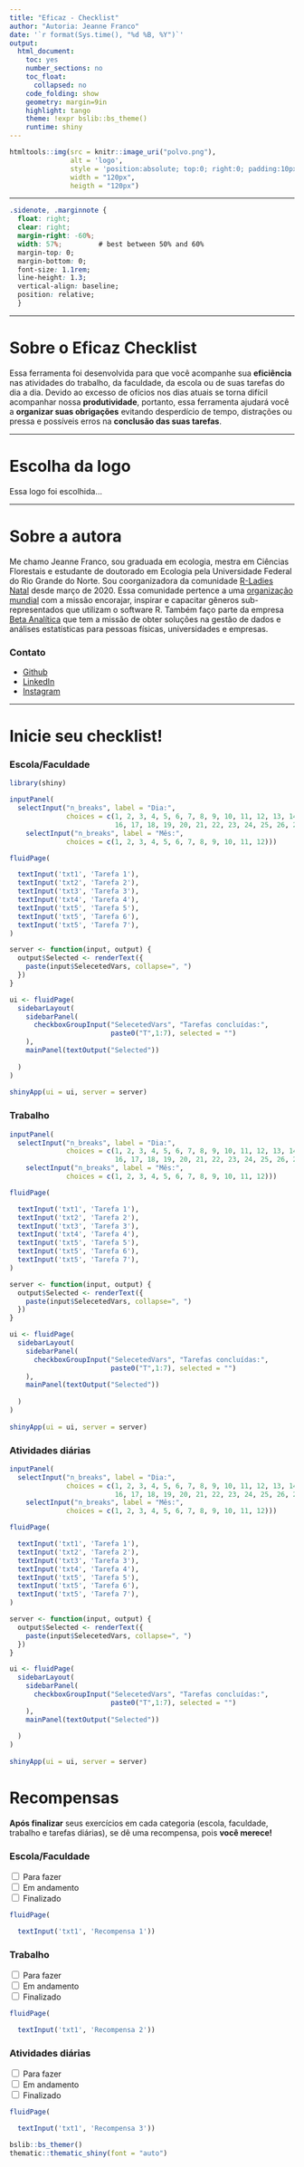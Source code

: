---
title: "Eficaz - Checklist"
author: "Autoria: Jeanne Franco"
date: '`r format(Sys.time(), "%d %B, %Y")`'
output:
  html_document:
    toc: yes
    number_sections: no
    toc_float:
      collapsed: no
    code_folding: show
    geometry: margin=9in
    highlight: tango
    theme: !expr bslib::bs_theme()
    runtime: shiny
---

````{r, echo=FALSE}
htmltools::img(src = knitr::image_uri("polvo.png"), 
               alt = 'logo', 
               style = 'position:absolute; top:0; right:0; padding:10px;',
               width = "120px",
               heigth = "120px")
```` 

---

```{css sidenote, echo = FALSE}
.sidenote, .marginnote { 
  float: right;
  clear: right;
  margin-right: -60%;
  width: 57%;         # best between 50% and 60%
  margin-top: 0;
  margin-bottom: 0;
  font-size: 1.1rem;
  line-height: 1.3;
  vertical-align: baseline;
  position: relative;
  }
```

---

# Sobre o Eficaz Checklist

Essa ferramenta foi desenvolvida para que você acompanhe sua **eficiência** nas atividades do trabalho, da faculdade, da escola ou de suas tarefas do dia a dia. Devido ao excesso de ofícios nos dias atuais se torna difícil acompanhar nossa **produtividade**, portanto, essa ferramenta ajudará você a **organizar suas obrigações** evitando desperdício de tempo, distrações ou pressa e possíveis erros na **conclusão das suas tarefas**.  

---

# Escolha da logo

Essa logo foi escolhida...

---

# Sobre a autora

Me chamo Jeanne Franco, sou graduada em ecologia, mestra em Ciências Florestais e estudante de doutorado em Ecologia pela Universidade Federal do Rio Grande do Norte. Sou coorganizadora da comunidade [R-Ladies Natal](https://www.instagram.com/rladiesnatal/?hl=pt-br) desde março de 2020. Essa comunidade pertence a uma [organização mundial](https://rladies.org/) com a missão encorajar, inspirar e capacitar gêneros sub-representados que utilizam o software R. Também faço parte da empresa [Beta Analítica](https://betaanalitica.com.br/) que tem a missão de obter soluções na gestão de dados e análises estatísticas para pessoas físicas, universidades e empresas.

### Contato
   + [Github](https://github.com/francojra)
   + [LinkedIn](https://www.linkedin.com/in/jeanne-franco-13bab4b6/)
   + [Instagram](https://www.instagram.com/jeanneefranco/)

---

# Inicie seu checklist!

### Escola/Faculdade

```{r echo=FALSE, warning=FALSE}
library(shiny)

inputPanel(
  selectInput("n_breaks", label = "Dia:",
              choices = c(1, 2, 3, 4, 5, 6, 7, 8, 9, 10, 11, 12, 13, 14, 15,
                          16, 17, 18, 19, 20, 21, 22, 23, 24, 25, 26, 27, 28, 29, 30, 31)),
    selectInput("n_breaks", label = "Mês:",
              choices = c(1, 2, 3, 4, 5, 6, 7, 8, 9, 10, 11, 12)))

fluidPage(

  textInput('txt1', 'Tarefa 1'), 
  textInput('txt2', 'Tarefa 2'),
  textInput('txt3', 'Tarefa 3'),
  textInput('txt4', 'Tarefa 4'),
  textInput('txt5', 'Tarefa 5'),
  textInput('txt5', 'Tarefa 6'),
  textInput('txt5', 'Tarefa 7'),
)

server <- function(input, output) {
  output$Selected <- renderText({
    paste(input$SelecetedVars, collapse=", ")
  })
}

ui <- fluidPage(
  sidebarLayout(
    sidebarPanel(
      checkboxGroupInput("SelecetedVars", "Tarefas concluídas:",
                         paste0("T",1:7), selected = "")
    ),
    mainPanel(textOutput("Selected"))
    
  )
)
    
shinyApp(ui = ui, server = server)
```

### Trabalho

```{r echo=FALSE, warning=FALSE}

inputPanel(
  selectInput("n_breaks", label = "Dia:",
              choices = c(1, 2, 3, 4, 5, 6, 7, 8, 9, 10, 11, 12, 13, 14, 15,
                          16, 17, 18, 19, 20, 21, 22, 23, 24, 25, 26, 27, 28, 29, 30, 31)),
    selectInput("n_breaks", label = "Mês:",
              choices = c(1, 2, 3, 4, 5, 6, 7, 8, 9, 10, 11, 12)))

fluidPage(

  textInput('txt1', 'Tarefa 1'), 
  textInput('txt2', 'Tarefa 2'),
  textInput('txt3', 'Tarefa 3'),
  textInput('txt4', 'Tarefa 4'),
  textInput('txt5', 'Tarefa 5'),
  textInput('txt5', 'Tarefa 6'),
  textInput('txt5', 'Tarefa 7'),
)

server <- function(input, output) {
  output$Selected <- renderText({
    paste(input$SelecetedVars, collapse=", ")
  })
}

ui <- fluidPage(
  sidebarLayout(
    sidebarPanel(
      checkboxGroupInput("SelecetedVars", "Tarefas concluídas:",
                         paste0("T",1:7), selected = "")
    ),
    mainPanel(textOutput("Selected"))
    
  )
)
    
shinyApp(ui = ui, server = server)
```

### Atividades diárias

```{r echo=FALSE, warning=FALSE}

inputPanel(
  selectInput("n_breaks", label = "Dia:",
              choices = c(1, 2, 3, 4, 5, 6, 7, 8, 9, 10, 11, 12, 13, 14, 15,
                          16, 17, 18, 19, 20, 21, 22, 23, 24, 25, 26, 27, 28, 29, 30, 31)),
    selectInput("n_breaks", label = "Mês:",
              choices = c(1, 2, 3, 4, 5, 6, 7, 8, 9, 10, 11, 12)))

fluidPage(

  textInput('txt1', 'Tarefa 1'), 
  textInput('txt2', 'Tarefa 2'),
  textInput('txt3', 'Tarefa 3'),
  textInput('txt4', 'Tarefa 4'),
  textInput('txt5', 'Tarefa 5'),
  textInput('txt5', 'Tarefa 6'),
  textInput('txt5', 'Tarefa 7'),
)

server <- function(input, output) {
  output$Selected <- renderText({
    paste(input$SelecetedVars, collapse=", ")
  })
}

ui <- fluidPage(
  sidebarLayout(
    sidebarPanel(
      checkboxGroupInput("SelecetedVars", "Tarefas concluídas:",
                         paste0("T",1:7), selected = "")
    ),
    mainPanel(textOutput("Selected"))
    
  )
)
    
shinyApp(ui = ui, server = server)
```

# Recompensas

**Após finalizar** seus exercícios em cada categoria (escola, faculdade, trabalho e tarefas diárias), se dê uma recompensa, pois **você merece!**

### Escola/Faculdade

<input type="checkbox" id="vehicle1" name="vehicle1" value="Bike">
<label for="vehicle1"> Para fazer</label><br>
<input type="checkbox" id="vehicle2" name="vehicle2" value="Car">
<label for="vehicle2"> Em andamento</label><br>
<input type="checkbox" id="vehicle3" name="vehicle3" value="Boat">
<label for="vehicle3"> Finalizado</label><br>

```{r echo=FALSE, warning=FALSE}
fluidPage(

  textInput('txt1', 'Recompensa 1'))
```

### Trabalho

<input type="checkbox" id="vehicle1" name="vehicle1" value="Bike">
<label for="vehicle1"> Para fazer</label><br>
<input type="checkbox" id="vehicle2" name="vehicle2" value="Car">
<label for="vehicle2"> Em andamento</label><br>
<input type="checkbox" id="vehicle3" name="vehicle3" value="Boat">
<label for="vehicle3"> Finalizado</label><br>

```{r echo=FALSE, warning=FALSE}
fluidPage(

  textInput('txt1', 'Recompensa 2'))
```

### Atividades diárias

<input type="checkbox" id="vehicle1" name="vehicle1" value="Bike">
<label for="vehicle1"> Para fazer</label><br>
<input type="checkbox" id="vehicle2" name="vehicle2" value="Car">
<label for="vehicle2"> Em andamento</label><br>
<input type="checkbox" id="vehicle3" name="vehicle3" value="Boat">
<label for="vehicle3"> Finalizado</label><br>

```{r echo=FALSE, warning=FALSE}
fluidPage(

  textInput('txt1', 'Recompensa 3'))
```

```{r, echo = FALSE, warning=FALSE}
bslib::bs_themer()
thematic::thematic_shiny(font = "auto")
```
